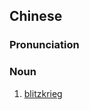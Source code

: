 ==Chinese==
{{zh-forms|s=闪电战|type=21}}
{{zh-wp}}

===Pronunciation===
{{zh-pron
|m=shǎndiànzhàn
|cat=n
}}

===Noun===
{{zh-noun}}

# {{lb|zh|military}} [[blitzkrieg]]